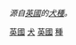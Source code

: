''源自[[英國|英國]]的[[犬種|犬種]]。''
{{Commons cat|Dog breeds originating in the United Kingdom}}

[[Category:源自歐洲的犬種|英國]]
[[Category:英國起源動物品種|犬]]
[[Category:各國起源犬種|英國]]
[[Category:犬在英國|種]]